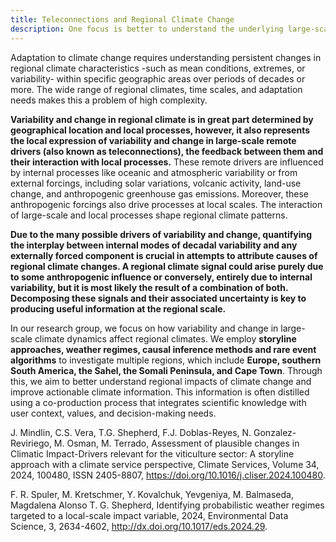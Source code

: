 ```yaml
---
title: Teleconnections and Regional Climate Change 
description: One focus is better to understand the underlying large-scale physical drivers and causal mechanisms of extreme events and to quantify these so-called teleconnections. In particular, we are researching the stratospheric polar vortex, the global impacts of Arctic sea ice retreat, and how tropical and extratropical teleconnections interact to drive extreme weather. 
---
```



Adaptation to climate change requires understanding persistent changes in regional climate characteristics -such as mean conditions, extremes, or variability- within specific geographic areas over periods of decades or more. The wide range of regional climates, time scales, and adaptation needs makes this a problem of high complexity. 


**Variability and change in regional climate is in great part determined by geographical location and local processes, however, it also represents the local expression of variability and change in large-scale remote drivers (also known as teleconnections), the feedback between them and their interaction with local processes.** These remote drivers are influenced by internal processes like oceanic and atmospheric variability or from external forcings, including solar variations, volcanic activity, land-use change, and anthropogenic greenhouse gas emissions. Moreover, these anthropogenic forcings also drive processes at local scales. The interaction of large-scale and local processes shape regional climate patterns. 


**Due to the many possible drivers of variability and change, quantifying the interplay between internal modes of decadal variability and any externally forced component is crucial in attempts to attribute causes of regional climate changes. A regional climate signal could arise purely due to some anthropogenic influence or conversely, entirely due to internal variability, but it is most likely the result of a combination of both. Decomposing these signals and their associated uncertainty is key to producing useful information at the regional scale.**


In our research group, we focus on how variability and change in large-scale climate dynamics affect regional climates. We employ **storyline approaches, weather regimes, causal inference methods and rare event algorithms** to investigate multiple regions, which include **Europe, southern South America, the Sahel, the Somali Peninsula, and Cape Town**. Through this, we aim to better understand regional impacts of climate change and improve actionable climate information. This information is often distilled using a co-production process that integrates scientific knowledge with user context, values, and decision-making needs.

J. Mindlin, C.S. Vera, T.G. Shepherd, F.J. Doblas-Reyes, N. Gonzalez-Reviriego, M. Osman, M. Terrado, Assessment of plausible changes in Climatic Impact-Drivers relevant for the viticulture sector: A storyline approach with a climate service perspective, Climate Services, Volume 34, 2024, 100480, ISSN 2405-8807, [https://doi.org/10.1016/j.cliser.2024.100480](https://doi.org/10.1016/j.cliser.2024.100480).


F. R. Spuler, M. Kretschmer, Y. Kovalchuk, Yevgeniya, M. Balmaseda, Magdalena Alonso T. G.  Shepherd, Identifying probabilistic weather regimes targeted to a local-scale impact variable, 2024, Environmental Data Science, 3, 2634-4602, [http://dx.doi.org/10.1017/eds.2024.29](http://dx.doi.org/10.1017/eds.2024.29). 
  

